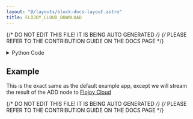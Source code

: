 ```yaml
---
layout: "@/layouts/block-docs-layout.astro"
title: FLOJOY_CLOUD_DOWNLOAD
---
```


{/* DO NOT EDIT THIS FILE! IT IS BEING AUTO GENERATED */}
{/* PLEASE REFER TO THE CONTRIBUTION GUIDE ON THE DOCS PAGE */}


<PythonDocsDisplay docstring={docstring} />

<details>
<summary>Python Code</summary>

```python
import os
from flojoy import DataContainer, flojoy, get_env_var, node_preflight, FlojoyCloud


FLOJOY_CLOUD_URI: str = os.environ.get("FLOJOY_CLOUD_URI") or "https://cloud.flojoy.ai"


@node_preflight
def preflight():
    api_key = get_env_var("FLOJOY_CLOUD_KEY")

    if api_key is None:
        raise KeyError(
            "Flojoy Cloud key is not found! You can set it under Settings -> Environment Variables."
        )


@flojoy
def FLOJOY_CLOUD_DOWNLOAD(
    data_container_id: str,
) -> DataContainer:
    """The FLOJOY_CLOUD_DOWNLOAD node downloads a DataContainer from Flojoy Cloud.

    Parameters
    ----------
    data_container_id : str
        The data container id of the data to be downloaded from Flojoy Cloud.

    Returns
    -------
    DataContainer
        The downloaded DataContainer will be returned as it is.
    """

    api_key = get_env_var("FLOJOY_CLOUD_KEY")

    if api_key is None:
        raise KeyError(
            "Flojoy Cloud key is not found! You can set it under Settings -> Environment Variables."
        )

    if data_container_id is None or not data_container_id.startswith("dc_"):
        raise KeyError(
            "You must provide a valid data container id in order to download from Flojoy Cloud!"
        )

    cloud = FlojoyCloud(api_key=api_key)

    return cloud.to_dc(cloud.fetch_dc(data_container_id))

```

[Find this Flojoy Block on GitHub](https://github.com/flojoy-ai/blocks/blob/main/blocks/LOADERS/CLOUD_DATABASE/FLOJOY_CLOUD_DOWNLOAD/FLOJOY_CLOUD_DOWNLOAD.py)

</details>

## Example

<GetHelpWidget />

<AppDisplay app={app} blockName="FLOJOY_CLOUD_DOWNLOAD" client:visible />

This is the exact same as the default example app, except we will stream the result of the ADD node to [Flojoy Cloud](https://cloud.flojoy.ai)


{/* DO NOT EDIT THIS FILE! IT IS BEING AUTO GENERATED */}
{/* PLEASE REFER TO THE CONTRIBUTION GUIDE ON THE DOCS PAGE */}
